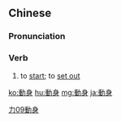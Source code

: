 {{also|动身}}
==Chinese==
{{zh-forms|s=动身}}

===Pronunciation===
{{zh-pron
|m=dòngshēn
|c=dung6 san1
|mn=qz:tǒng-sin/tw,xm,zz:tōng-sin/xm,zz:tāng-sin
|cat=v
}}

===Verb===
{{zh-verb}}

# to [[start]]; to [[set out]]

[[Category:Elementary Mandarin|力09動身]]

[[ko:動身]]
[[hu:動身]]
[[mg:動身]]
[[ja:動身]]